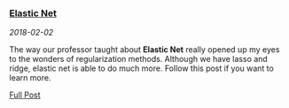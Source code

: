 <!---
entries will follow this format:
<article>
<h3><a href=""> </a></h3>
<div class="summary">
<span><i class="fa fa-calendar"></i> _date_</span>
<p> ...</p>
<a class="btn btn-outline-primary btn-sm" href="">Full Post</a>
</div>
</article>
--->

<article>
<h3><a href="Elastic_Net.html">Elastic Net</a></h3>
<div class="summary">
<span><i class="fa fa-calendar"></i> _2018-02-02_</span>
<p> The way our professor taught about **Elastic Net** really opened up my eyes to the wonders of regularization methods. Although we have lasso and ridge, elastic net is able to do much more. Follow this post if you want to learn more. </p>
<a class="btn btn-outline-primary btn-sm" href="Elastic_Net.html">Full Post</a>
</div>
</article>
